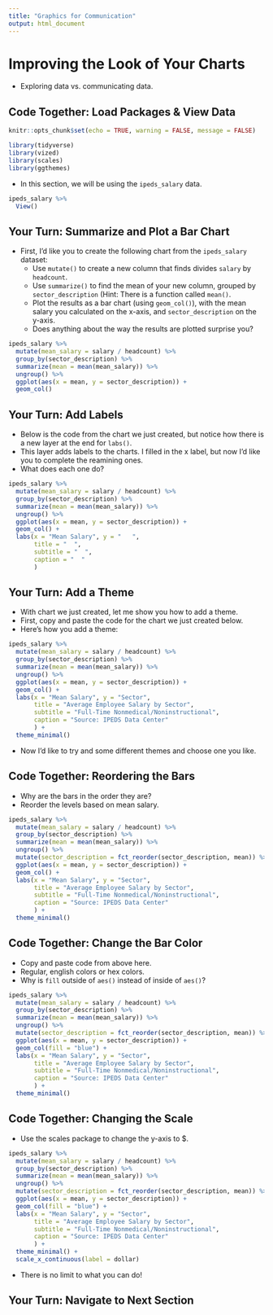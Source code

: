 ```yaml
---
title: "Graphics for Communication"
output: html_document
---
```


# Improving the Look of Your Charts

- Exploring data vs. communicating data.

## Code Together: Load Packages & View Data


```r
knitr::opts_chunk$set(echo = TRUE, warning = FALSE, message = FALSE)

library(tidyverse)
library(vized)
library(scales)
library(ggthemes)

```

- In this section, we will be using the `ipeds_salary` data.

```r

ipeds_salary %>% 
  View()

```


## Your Turn: Summarize and Plot a Bar Chart

- First, I'd like you to create the following chart from the `ipeds_salary` dataset:
    - Use `mutate()` to create a new column that finds divides `salary` by `headcount`.
    - Use `summarize()` to find the mean of your new column, grouped by `sector_description` (Hint: There is a function called `mean()`.
    - Plot the results as a bar chart (using `geom_col()`), with the mean salary you calculated on the x-axis, and `sector_description` on the y-axis.
    - Does anything about the way the results are plotted surprise you?

```r

ipeds_salary %>% 
  mutate(mean_salary = salary / headcount) %>% 
  group_by(sector_description) %>% 
  summarize(mean = mean(mean_salary)) %>% 
  ungroup() %>% 
  ggplot(aes(x = mean, y = sector_description)) +
  geom_col()


```

## Your Turn: Add Labels

- Below is the code from the chart we just created, but notice how there is a new layer at the end for `labs()`.
- This layer adds labels to the charts. I filled in the x label, but now I'd like you to complete the reamining ones. 
- What does each one do?

```r

ipeds_salary %>% 
  mutate(mean_salary = salary / headcount) %>% 
  group_by(sector_description) %>% 
  summarize(mean = mean(mean_salary)) %>% 
  ungroup() %>% 
  ggplot(aes(x = mean, y = sector_description)) +
  geom_col() +
  labs(x = "Mean Salary", y = "   ", 
       title = "  ",
       subtitle = "  ",
       caption = "  "
       )


```

## Your Turn: Add a Theme

- With chart we just created, let me show you how to add a theme.
- First, copy and paste the code for the chart we just created below.
- Here's how you add a theme:

```r

ipeds_salary %>% 
  mutate(mean_salary = salary / headcount) %>% 
  group_by(sector_description) %>% 
  summarize(mean = mean(mean_salary)) %>% 
  ungroup() %>% 
  ggplot(aes(x = mean, y = sector_description)) +
  geom_col() + 
  labs(x = "Mean Salary", y = "Sector", 
       title = "Average Employee Salary by Sector",
       subtitle = "Full-Time Nonmedical/Noninstructional",
       caption = "Source: IPEDS Data Center"
       ) +
  theme_minimal()

```

- Now I'd like to try and some different themes and choose one you like.

## Code Together: Reordering the Bars

- Why are the bars in the order they are?
- Reorder the levels based on mean salary.

```r

ipeds_salary %>% 
  mutate(mean_salary = salary / headcount) %>% 
  group_by(sector_description) %>% 
  summarize(mean = mean(mean_salary)) %>% 
  ungroup() %>% 
  mutate(sector_description = fct_reorder(sector_description, mean)) %>% 
  ggplot(aes(x = mean, y = sector_description)) +
  geom_col() + 
  labs(x = "Mean Salary", y = "Sector", 
       title = "Average Employee Salary by Sector",
       subtitle = "Full-Time Nonmedical/Noninstructional",
       caption = "Source: IPEDS Data Center"
       ) +
  theme_minimal()

```

## Code Together: Change the Bar Color

- Copy and paste code from above here.
- Regular, english colors or hex colors.
- Why is `fill` outside of `aes()` instead of inside of `aes()`?

```r

ipeds_salary %>% 
  mutate(mean_salary = salary / headcount) %>% 
  group_by(sector_description) %>% 
  summarize(mean = mean(mean_salary)) %>% 
  ungroup() %>% 
  mutate(sector_description = fct_reorder(sector_description, mean)) %>% 
  ggplot(aes(x = mean, y = sector_description)) +
  geom_col(fill = "blue") + 
  labs(x = "Mean Salary", y = "Sector", 
       title = "Average Employee Salary by Sector",
       subtitle = "Full-Time Nonmedical/Noninstructional",
       caption = "Source: IPEDS Data Center"
       ) +
  theme_minimal()

```

## Code Together: Changing the Scale

- Use the scales package to change the y-axis to $.

```r

ipeds_salary %>% 
  mutate(mean_salary = salary / headcount) %>% 
  group_by(sector_description) %>% 
  summarize(mean = mean(mean_salary)) %>% 
  ungroup() %>% 
  mutate(sector_description = fct_reorder(sector_description, mean)) %>% 
  ggplot(aes(x = mean, y = sector_description)) +
  geom_col(fill = "blue") + 
  labs(x = "Mean Salary", y = "Sector", 
       title = "Average Employee Salary by Sector",
       subtitle = "Full-Time Nonmedical/Noninstructional",
       caption = "Source: IPEDS Data Center"
       ) +
  theme_minimal() +
  scale_x_continuous(label = dollar)

```

- There is no limit to what you can do!

## Your Turn: Navigate to Next Section


